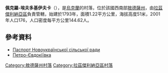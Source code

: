 {{expand|time=2016-09-03T10:24:50+00:00}}
{{coord|46|49|23|N|30|11|4|E|scale:30000|display=title}}

'''佩克羅-埃夫多基伊夫卡'''（{{lang-uk|Петро-Євдокіївка}}），是[[烏克蘭|烏克蘭]]的村落，位於該國西南部[[敖德薩州|敖德薩州]]，由[[拉茲傑利納亞區|拉茲傑利納亞區]]負責管轄，始建於1793年，面積1.22平方公里，海拔高度51米，2001年人口176，人口密度每平方公里144.62人。

==參考資料==
*[http://rozdilna-rda.odessa.gov.ua/files/rozdilna-rda/files/PASPORT/pasport_novoukra_ns_ko_s_l_s_ko_radi_-_2016.pdf Паспорт Новоукраїнської сільської ради] {{Wayback|url=http://rozdilna-rda.odessa.gov.ua/files/rozdilna-rda/files/PASPORT/pasport_novoukra_ns_ko_s_l_s_ko_radi_-_2016.pdf |date=20190313011217 }}
* [http://w1.c1.rada.gov.ua/pls/z7502/A005?rf7571=23077 Петро-Євдокіївка]{{dead link|date=2017年11月 |bot=InternetArchiveBot |fix-attempted=yes }}

{{DEFAULTSORT:Петро-Євдокіївка}}
[[Category:敖德薩州村落|Category:敖德薩州村落]]
[[Category:拉茲傑利納亞區村落|Category:拉茲傑利納亞區村落]]


{{Odessa-geo-stub}}